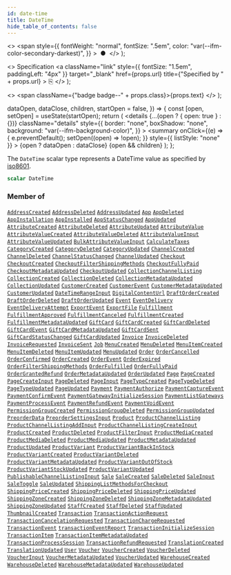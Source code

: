 ```yaml
---
id: date-time
title: DateTime
hide_table_of_contents: false
---
```


  <>
    <span
      style={{
        fontWeight: "normal",
        fontSize: ".5em",
        color: "var(--ifm-color-secondary-darkest)",
      }}
    >
      &nbsp;●&nbsp;
    </span>
  </>
);

  <>
    Specification
    <a
      className="link"
      style={{ fontSize: "1.5em", paddingLeft: "4px" }}
      target="\_blank"
      href={props.url}
      title={"Specified by " + props.url}
    >
      ⎘
    </a>
  </>
);

  <>
    <span className={"badge badge--" + props.class}>{props.text}</span>
  </>
);


  dataOpen,
  dataClose,
  children,
  startOpen = false,
}) => {
  const [open, setOpen] = useState(startOpen);
  return (
    <details
      {...(open ? { open: true } : {})}
      className="details"
      style={{
        border: "none",
        boxShadow: "none",
        background: "var(--ifm-background-color)",
      }}
    >
      <summary
        onClick={(e) => {
          e.preventDefault();
          setOpen((open) => !open);
        }}
        style={{ listStyle: "none" }}
      >
        {open ? dataOpen : dataClose}
      </summary>
      {open && children}
    </details>
  );
};

The `DateTime` scalar type represents a DateTime
value as specified by
[iso8601](https://en.wikipedia.org/wiki/ISO_8601).

```graphql
scalar DateTime
```

### Member of

[`AddressCreated`](../../../api-reference/users/objects/address-created) <Badge class="secondary" text="object"/><Bullet />[`AddressDeleted`](../../../api-reference/users/objects/address-deleted) <Badge class="secondary" text="object"/><Bullet />[`AddressUpdated`](../../../api-reference/users/objects/address-updated) <Badge class="secondary" text="object"/><Bullet />[`App`](../../../api-reference/apps/objects/app) <Badge class="secondary" text="object"/><Bullet />[`AppDeleted`](../../../api-reference/apps/objects/app-deleted) <Badge class="secondary" text="object"/><Bullet />[`AppInstallation`](../../../api-reference/apps/objects/app-installation) <Badge class="secondary" text="object"/><Bullet />[`AppInstalled`](../../../api-reference/apps/objects/app-installed) <Badge class="secondary" text="object"/><Bullet />[`AppStatusChanged`](../../../api-reference/apps/objects/app-status-changed) <Badge class="secondary" text="object"/><Bullet />[`AppUpdated`](../../../api-reference/apps/objects/app-updated) <Badge class="secondary" text="object"/><Bullet />[`AttributeCreated`](../../../api-reference/attributes/objects/attribute-created) <Badge class="secondary" text="object"/><Bullet />[`AttributeDeleted`](../../../api-reference/attributes/objects/attribute-deleted) <Badge class="secondary" text="object"/><Bullet />[`AttributeUpdated`](../../../api-reference/attributes/objects/attribute-updated) <Badge class="secondary" text="object"/><Bullet />[`AttributeValue`](../../../api-reference/attributes/objects/attribute-value) <Badge class="secondary" text="object"/><Bullet />[`AttributeValueCreated`](../../../api-reference/attributes/objects/attribute-value-created) <Badge class="secondary" text="object"/><Bullet />[`AttributeValueDeleted`](../../../api-reference/attributes/objects/attribute-value-deleted) <Badge class="secondary" text="object"/><Bullet />[`AttributeValueInput`](../../../api-reference/attributes/inputs/attribute-value-input) <Badge class="secondary" text="input"/><Bullet />[`AttributeValueUpdated`](../../../api-reference/attributes/objects/attribute-value-updated) <Badge class="secondary" text="object"/><Bullet />[`BulkAttributeValueInput`](../../../api-reference/products/inputs/bulk-attribute-value-input) <Badge class="secondary" text="input"/><Bullet />[`CalculateTaxes`](../../../api-reference/taxes/objects/calculate-taxes) <Badge class="secondary" text="object"/><Bullet />[`CategoryCreated`](../../../api-reference/products/objects/category-created) <Badge class="secondary" text="object"/><Bullet />[`CategoryDeleted`](../../../api-reference/products/objects/category-deleted) <Badge class="secondary" text="object"/><Bullet />[`CategoryUpdated`](../../../api-reference/products/objects/category-updated) <Badge class="secondary" text="object"/><Bullet />[`ChannelCreated`](../../../api-reference/channels/objects/channel-created) <Badge class="secondary" text="object"/><Bullet />[`ChannelDeleted`](../../../api-reference/channels/objects/channel-deleted) <Badge class="secondary" text="object"/><Bullet />[`ChannelStatusChanged`](../../../api-reference/channels/objects/channel-status-changed) <Badge class="secondary" text="object"/><Bullet />[`ChannelUpdated`](../../../api-reference/channels/objects/channel-updated) <Badge class="secondary" text="object"/><Bullet />[`Checkout`](../../../api-reference/checkout/objects/checkout) <Badge class="secondary" text="object"/><Bullet />[`CheckoutCreated`](../../../api-reference/checkout/objects/checkout-created) <Badge class="secondary" text="object"/><Bullet />[`CheckoutFilterShippingMethods`](../../../api-reference/checkout/objects/checkout-filter-shipping-methods) <Badge class="secondary" text="object"/><Bullet />[`CheckoutFullyPaid`](../../../api-reference/checkout/objects/checkout-fully-paid) <Badge class="secondary" text="object"/><Bullet />[`CheckoutMetadataUpdated`](../../../api-reference/checkout/objects/checkout-metadata-updated) <Badge class="secondary" text="object"/><Bullet />[`CheckoutUpdated`](../../../api-reference/checkout/objects/checkout-updated) <Badge class="secondary" text="object"/><Bullet />[`CollectionChannelListing`](../../../api-reference/products/objects/collection-channel-listing) <Badge class="secondary" text="object"/><Bullet />[`CollectionCreated`](../../../api-reference/products/objects/collection-created) <Badge class="secondary" text="object"/><Bullet />[`CollectionDeleted`](../../../api-reference/products/objects/collection-deleted) <Badge class="secondary" text="object"/><Bullet />[`CollectionMetadataUpdated`](../../../api-reference/products/objects/collection-metadata-updated) <Badge class="secondary" text="object"/><Bullet />[`CollectionUpdated`](../../../api-reference/products/objects/collection-updated) <Badge class="secondary" text="object"/><Bullet />[`CustomerCreated`](../../../api-reference/users/objects/customer-created) <Badge class="secondary" text="object"/><Bullet />[`CustomerEvent`](../../../api-reference/users/objects/customer-event) <Badge class="secondary" text="object"/><Bullet />[`CustomerMetadataUpdated`](../../../api-reference/users/objects/customer-metadata-updated) <Badge class="secondary" text="object"/><Bullet />[`CustomerUpdated`](../../../api-reference/users/objects/customer-updated) <Badge class="secondary" text="object"/><Bullet />[`DateTimeRangeInput`](../../../api-reference/miscellaneous/inputs/date-time-range-input) <Badge class="secondary" text="input"/><Bullet />[`DigitalContentUrl`](../../../api-reference/products/objects/digital-content-url) <Badge class="secondary" text="object"/><Bullet />[`DraftOrderCreated`](../../../api-reference/orders/objects/draft-order-created) <Badge class="secondary" text="object"/><Bullet />[`DraftOrderDeleted`](../../../api-reference/orders/objects/draft-order-deleted) <Badge class="secondary" text="object"/><Bullet />[`DraftOrderUpdated`](../../../api-reference/orders/objects/draft-order-updated) <Badge class="secondary" text="object"/><Bullet />[`Event`](../../../api-reference/miscellaneous/interfaces/event) <Badge class="secondary" text="interface"/><Bullet />[`EventDelivery`](../../../api-reference/miscellaneous/objects/event-delivery) <Badge class="secondary" text="object"/><Bullet />[`EventDeliveryAttempt`](../../../api-reference/webhooks/objects/event-delivery-attempt) <Badge class="secondary" text="object"/><Bullet />[`ExportEvent`](../../../api-reference/miscellaneous/objects/export-event) <Badge class="secondary" text="object"/><Bullet />[`ExportFile`](../../../api-reference/miscellaneous/objects/export-file) <Badge class="secondary" text="object"/><Bullet />[`Fulfillment`](../../../api-reference/orders/objects/fulfillment) <Badge class="secondary" text="object"/><Bullet />[`FulfillmentApproved`](../../../api-reference/orders/objects/fulfillment-approved) <Badge class="secondary" text="object"/><Bullet />[`FulfillmentCanceled`](../../../api-reference/orders/objects/fulfillment-canceled) <Badge class="secondary" text="object"/><Bullet />[`FulfillmentCreated`](../../../api-reference/orders/objects/fulfillment-created) <Badge class="secondary" text="object"/><Bullet />[`FulfillmentMetadataUpdated`](../../../api-reference/orders/objects/fulfillment-metadata-updated) <Badge class="secondary" text="object"/><Bullet />[`GiftCard`](../../../api-reference/gift-cards/objects/gift-card) <Badge class="secondary" text="object"/><Bullet />[`GiftCardCreated`](../../../api-reference/gift-cards/objects/gift-card-created) <Badge class="secondary" text="object"/><Bullet />[`GiftCardDeleted`](../../../api-reference/gift-cards/objects/gift-card-deleted) <Badge class="secondary" text="object"/><Bullet />[`GiftCardEvent`](../../../api-reference/gift-cards/objects/gift-card-event) <Badge class="secondary" text="object"/><Bullet />[`GiftCardMetadataUpdated`](../../../api-reference/gift-cards/objects/gift-card-metadata-updated) <Badge class="secondary" text="object"/><Bullet />[`GiftCardSent`](../../../api-reference/gift-cards/objects/gift-card-sent) <Badge class="secondary" text="object"/><Bullet />[`GiftCardStatusChanged`](../../../api-reference/gift-cards/objects/gift-card-status-changed) <Badge class="secondary" text="object"/><Bullet />[`GiftCardUpdated`](../../../api-reference/gift-cards/objects/gift-card-updated) <Badge class="secondary" text="object"/><Bullet />[`Invoice`](../../../api-reference/orders/objects/invoice) <Badge class="secondary" text="object"/><Bullet />[`InvoiceDeleted`](../../../api-reference/orders/objects/invoice-deleted) <Badge class="secondary" text="object"/><Bullet />[`InvoiceRequested`](../../../api-reference/orders/objects/invoice-requested) <Badge class="secondary" text="object"/><Bullet />[`InvoiceSent`](../../../api-reference/orders/objects/invoice-sent) <Badge class="secondary" text="object"/><Bullet />[`Job`](../../../api-reference/miscellaneous/interfaces/job) <Badge class="secondary" text="interface"/><Bullet />[`MenuCreated`](../../../api-reference/menu/objects/menu-created) <Badge class="secondary" text="object"/><Bullet />[`MenuDeleted`](../../../api-reference/menu/objects/menu-deleted) <Badge class="secondary" text="object"/><Bullet />[`MenuItemCreated`](../../../api-reference/menu/objects/menu-item-created) <Badge class="secondary" text="object"/><Bullet />[`MenuItemDeleted`](../../../api-reference/menu/objects/menu-item-deleted) <Badge class="secondary" text="object"/><Bullet />[`MenuItemUpdated`](../../../api-reference/menu/objects/menu-item-updated) <Badge class="secondary" text="object"/><Bullet />[`MenuUpdated`](../../../api-reference/menu/objects/menu-updated) <Badge class="secondary" text="object"/><Bullet />[`Order`](../../../api-reference/orders/objects/order) <Badge class="secondary" text="object"/><Bullet />[`OrderCancelled`](../../../api-reference/orders/objects/order-cancelled) <Badge class="secondary" text="object"/><Bullet />[`OrderConfirmed`](../../../api-reference/orders/objects/order-confirmed) <Badge class="secondary" text="object"/><Bullet />[`OrderCreated`](../../../api-reference/orders/objects/order-created) <Badge class="secondary" text="object"/><Bullet />[`OrderEvent`](../../../api-reference/orders/objects/order-event) <Badge class="secondary" text="object"/><Bullet />[`OrderExpired`](../../../api-reference/orders/objects/order-expired) <Badge class="secondary" text="object"/><Bullet />[`OrderFilterShippingMethods`](../../../api-reference/orders/objects/order-filter-shipping-methods) <Badge class="secondary" text="object"/><Bullet />[`OrderFulfilled`](../../../api-reference/orders/objects/order-fulfilled) <Badge class="secondary" text="object"/><Bullet />[`OrderFullyPaid`](../../../api-reference/orders/objects/order-fully-paid) <Badge class="secondary" text="object"/><Bullet />[`OrderGrantedRefund`](../../../api-reference/orders/objects/order-granted-refund) <Badge class="secondary" text="object"/><Bullet />[`OrderMetadataUpdated`](../../../api-reference/orders/objects/order-metadata-updated) <Badge class="secondary" text="object"/><Bullet />[`OrderUpdated`](../../../api-reference/orders/objects/order-updated) <Badge class="secondary" text="object"/><Bullet />[`Page`](../../../api-reference/pages/objects/page) <Badge class="secondary" text="object"/><Bullet />[`PageCreated`](../../../api-reference/pages/objects/page-created) <Badge class="secondary" text="object"/><Bullet />[`PageCreateInput`](../../../api-reference/pages/inputs/page-create-input) <Badge class="secondary" text="input"/><Bullet />[`PageDeleted`](../../../api-reference/pages/objects/page-deleted) <Badge class="secondary" text="object"/><Bullet />[`PageInput`](../../../api-reference/pages/inputs/page-input) <Badge class="secondary" text="input"/><Bullet />[`PageTypeCreated`](../../../api-reference/pages/objects/page-type-created) <Badge class="secondary" text="object"/><Bullet />[`PageTypeDeleted`](../../../api-reference/pages/objects/page-type-deleted) <Badge class="secondary" text="object"/><Bullet />[`PageTypeUpdated`](../../../api-reference/pages/objects/page-type-updated) <Badge class="secondary" text="object"/><Bullet />[`PageUpdated`](../../../api-reference/pages/objects/page-updated) <Badge class="secondary" text="object"/><Bullet />[`Payment`](../../../api-reference/payments/objects/payment) <Badge class="secondary" text="object"/><Bullet />[`PaymentAuthorize`](../../../api-reference/payments/objects/payment-authorize) <Badge class="secondary" text="object"/><Bullet />[`PaymentCaptureEvent`](../../../api-reference/payments/objects/payment-capture-event) <Badge class="secondary" text="object"/><Bullet />[`PaymentConfirmEvent`](../../../api-reference/payments/objects/payment-confirm-event) <Badge class="secondary" text="object"/><Bullet />[`PaymentGatewayInitializeSession`](../../../api-reference/payments/objects/payment-gateway-initialize-session) <Badge class="secondary" text="object"/><Bullet />[`PaymentListGateways`](../../../api-reference/payments/objects/payment-list-gateways) <Badge class="secondary" text="object"/><Bullet />[`PaymentProcessEvent`](../../../api-reference/payments/objects/payment-process-event) <Badge class="secondary" text="object"/><Bullet />[`PaymentRefundEvent`](../../../api-reference/payments/objects/payment-refund-event) <Badge class="secondary" text="object"/><Bullet />[`PaymentVoidEvent`](../../../api-reference/payments/objects/payment-void-event) <Badge class="secondary" text="object"/><Bullet />[`PermissionGroupCreated`](../../../api-reference/users/objects/permission-group-created) <Badge class="secondary" text="object"/><Bullet />[`PermissionGroupDeleted`](../../../api-reference/users/objects/permission-group-deleted) <Badge class="secondary" text="object"/><Bullet />[`PermissionGroupUpdated`](../../../api-reference/users/objects/permission-group-updated) <Badge class="secondary" text="object"/><Bullet />[`PreorderData`](../../../api-reference/products/objects/preorder-data) <Badge class="secondary" text="object"/><Bullet />[`PreorderSettingsInput`](../../../api-reference/products/inputs/preorder-settings-input) <Badge class="secondary" text="input"/><Bullet />[`Product`](../../../api-reference/products/objects/product) <Badge class="secondary" text="object"/><Bullet />[`ProductChannelListing`](../../../api-reference/products/objects/product-channel-listing) <Badge class="secondary" text="object"/><Bullet />[`ProductChannelListingAddInput`](../../../api-reference/products/inputs/product-channel-listing-add-input) <Badge class="secondary" text="input"/><Bullet />[`ProductChannelListingCreateInput`](../../../api-reference/products/inputs/product-channel-listing-create-input) <Badge class="secondary" text="input"/><Bullet />[`ProductCreated`](../../../api-reference/products/objects/product-created) <Badge class="secondary" text="object"/><Bullet />[`ProductDeleted`](../../../api-reference/products/objects/product-deleted) <Badge class="secondary" text="object"/><Bullet />[`ProductFilterInput`](../../../api-reference/products/inputs/product-filter-input) <Badge class="secondary" text="input"/><Bullet />[`ProductMediaCreated`](../../../api-reference/products/objects/product-media-created) <Badge class="secondary" text="object"/><Bullet />[`ProductMediaDeleted`](../../../api-reference/products/objects/product-media-deleted) <Badge class="secondary" text="object"/><Bullet />[`ProductMediaUpdated`](../../../api-reference/products/objects/product-media-updated) <Badge class="secondary" text="object"/><Bullet />[`ProductMetadataUpdated`](../../../api-reference/products/objects/product-metadata-updated) <Badge class="secondary" text="object"/><Bullet />[`ProductUpdated`](../../../api-reference/products/objects/product-updated) <Badge class="secondary" text="object"/><Bullet />[`ProductVariant`](../../../api-reference/products/objects/product-variant) <Badge class="secondary" text="object"/><Bullet />[`ProductVariantBackInStock`](../../../api-reference/products/objects/product-variant-back-in-stock) <Badge class="secondary" text="object"/><Bullet />[`ProductVariantCreated`](../../../api-reference/products/objects/product-variant-created) <Badge class="secondary" text="object"/><Bullet />[`ProductVariantDeleted`](../../../api-reference/products/objects/product-variant-deleted) <Badge class="secondary" text="object"/><Bullet />[`ProductVariantMetadataUpdated`](../../../api-reference/products/objects/product-variant-metadata-updated) <Badge class="secondary" text="object"/><Bullet />[`ProductVariantOutOfStock`](../../../api-reference/products/objects/product-variant-out-of-stock) <Badge class="secondary" text="object"/><Bullet />[`ProductVariantStockUpdated`](../../../api-reference/products/objects/product-variant-stock-updated) <Badge class="secondary" text="object"/><Bullet />[`ProductVariantUpdated`](../../../api-reference/products/objects/product-variant-updated) <Badge class="secondary" text="object"/><Bullet />[`PublishableChannelListingInput`](../../../api-reference/products/inputs/publishable-channel-listing-input) <Badge class="secondary" text="input"/><Bullet />[`Sale`](../../../api-reference/discounts/objects/sale) <Badge class="secondary" text="object"/><Bullet />[`SaleCreated`](../../../api-reference/discounts/objects/sale-created) <Badge class="secondary" text="object"/><Bullet />[`SaleDeleted`](../../../api-reference/discounts/objects/sale-deleted) <Badge class="secondary" text="object"/><Bullet />[`SaleInput`](../../../api-reference/discounts/inputs/sale-input) <Badge class="secondary" text="input"/><Bullet />[`SaleToggle`](../../../api-reference/discounts/objects/sale-toggle) <Badge class="secondary" text="object"/><Bullet />[`SaleUpdated`](../../../api-reference/discounts/objects/sale-updated) <Badge class="secondary" text="object"/><Bullet />[`ShippingListMethodsForCheckout`](../../../api-reference/checkout/objects/shipping-list-methods-for-checkout) <Badge class="secondary" text="object"/><Bullet />[`ShippingPriceCreated`](../../../api-reference/shipping/objects/shipping-price-created) <Badge class="secondary" text="object"/><Bullet />[`ShippingPriceDeleted`](../../../api-reference/shipping/objects/shipping-price-deleted) <Badge class="secondary" text="object"/><Bullet />[`ShippingPriceUpdated`](../../../api-reference/shipping/objects/shipping-price-updated) <Badge class="secondary" text="object"/><Bullet />[`ShippingZoneCreated`](../../../api-reference/shipping/objects/shipping-zone-created) <Badge class="secondary" text="object"/><Bullet />[`ShippingZoneDeleted`](../../../api-reference/shipping/objects/shipping-zone-deleted) <Badge class="secondary" text="object"/><Bullet />[`ShippingZoneMetadataUpdated`](../../../api-reference/shipping/objects/shipping-zone-metadata-updated) <Badge class="secondary" text="object"/><Bullet />[`ShippingZoneUpdated`](../../../api-reference/shipping/objects/shipping-zone-updated) <Badge class="secondary" text="object"/><Bullet />[`StaffCreated`](../../../api-reference/users/objects/staff-created) <Badge class="secondary" text="object"/><Bullet />[`StaffDeleted`](../../../api-reference/users/objects/staff-deleted) <Badge class="secondary" text="object"/><Bullet />[`StaffUpdated`](../../../api-reference/users/objects/staff-updated) <Badge class="secondary" text="object"/><Bullet />[`ThumbnailCreated`](../../../api-reference/miscellaneous/objects/thumbnail-created) <Badge class="secondary" text="object"/><Bullet />[`Transaction`](../../../api-reference/payments/objects/transaction) <Badge class="secondary" text="object"/><Bullet />[`TransactionActionRequest`](../../../api-reference/payments/objects/transaction-action-request) <Badge class="secondary" text="object"/><Bullet />[`TransactionCancelationRequested`](../../../api-reference/payments/objects/transaction-cancelation-requested) <Badge class="secondary" text="object"/><Bullet />[`TransactionChargeRequested`](../../../api-reference/payments/objects/transaction-charge-requested) <Badge class="secondary" text="object"/><Bullet />[`TransactionEvent`](../../../api-reference/payments/objects/transaction-event) <Badge class="secondary" text="object"/><Bullet />[`transactionEventReport`](../../../api-reference/payments/mutations/transaction-event-report) <Badge class="secondary" text="mutation"/><Bullet />[`TransactionInitializeSession`](../../../api-reference/payments/objects/transaction-initialize-session) <Badge class="secondary" text="object"/><Bullet />[`TransactionItem`](../../../api-reference/payments/objects/transaction-item) <Badge class="secondary" text="object"/><Bullet />[`TransactionItemMetadataUpdated`](../../../api-reference/payments/objects/transaction-item-metadata-updated) <Badge class="secondary" text="object"/><Bullet />[`TransactionProcessSession`](../../../api-reference/payments/objects/transaction-process-session) <Badge class="secondary" text="object"/><Bullet />[`TransactionRefundRequested`](../../../api-reference/payments/objects/transaction-refund-requested) <Badge class="secondary" text="object"/><Bullet />[`TranslationCreated`](../../../api-reference/miscellaneous/objects/translation-created) <Badge class="secondary" text="object"/><Bullet />[`TranslationUpdated`](../../../api-reference/miscellaneous/objects/translation-updated) <Badge class="secondary" text="object"/><Bullet />[`User`](../../../api-reference/users/objects/user) <Badge class="secondary" text="object"/><Bullet />[`Voucher`](../../../api-reference/discounts/objects/voucher) <Badge class="secondary" text="object"/><Bullet />[`VoucherCreated`](../../../api-reference/discounts/objects/voucher-created) <Badge class="secondary" text="object"/><Bullet />[`VoucherDeleted`](../../../api-reference/discounts/objects/voucher-deleted) <Badge class="secondary" text="object"/><Bullet />[`VoucherInput`](../../../api-reference/discounts/inputs/voucher-input) <Badge class="secondary" text="input"/><Bullet />[`VoucherMetadataUpdated`](../../../api-reference/discounts/objects/voucher-metadata-updated) <Badge class="secondary" text="object"/><Bullet />[`VoucherUpdated`](../../../api-reference/discounts/objects/voucher-updated) <Badge class="secondary" text="object"/><Bullet />[`WarehouseCreated`](../../../api-reference/products/objects/warehouse-created) <Badge class="secondary" text="object"/><Bullet />[`WarehouseDeleted`](../../../api-reference/products/objects/warehouse-deleted) <Badge class="secondary" text="object"/><Bullet />[`WarehouseMetadataUpdated`](../../../api-reference/products/objects/warehouse-metadata-updated) <Badge class="secondary" text="object"/><Bullet />[`WarehouseUpdated`](../../../api-reference/products/objects/warehouse-updated) <Badge class="secondary" text="object"/>
